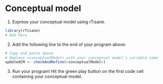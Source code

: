 # Conceptual model

1. Express your conceptual model using rTisane.
```r
library(rTisane)
# Add here
```

2. Add the following line to the end of your program above: 
```r
# Copy and paste above 
# Replace <conceptualModel> with your conceptual model's variable name
updatedCM <- checkAndRefine(<conceptualModel>)
```

3. Run your program! Hit the green play button on the first code cell containing your conceptual model.
